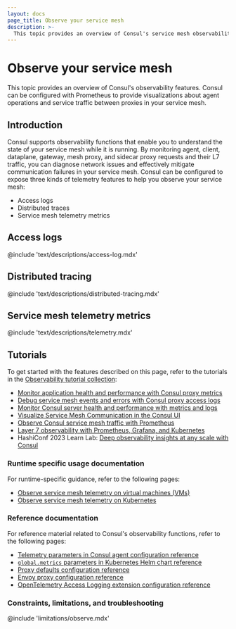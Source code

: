 ```yaml
---
layout: docs
page_title: Observe your service mesh
description: >-
  This topic provides an overview of Consul's service mesh observability features, including L7 telemetry visualizations, access logs, and distributed tracing.
---
```


# Observe your service mesh

This topic provides an overview of Consul's observability features. Consul can be configured with Prometheus to provide visualizations about agent operations and service traffic between proxies in your service mesh.

## Introduction

Consul supports observability functions that enable you to understand the state of your service mesh while it is running. By monitoring agent, client, dataplane, gateway, mesh proxy, and sidecar proxy requests and their L7 traffic, you can diagnose network issues and effectively mitigate communication failures in your service mesh. Consul can be configured to expose three kinds of telemetry features to help you observe your service mesh:

- Access logs
- Distributed traces
- Service mesh telemetry metrics

## Access logs

@include 'text/descriptions/access-log.mdx'

## Distributed tracing

@include 'text/descriptions/distributed-tracing.mdx'

## Service mesh telemetry metrics

@include 'text/descriptions/telemetry.mdx'

## Tutorials

To get started with the features described on this page, refer to the tutorials in the [Observability tutorial collection](/consul/tutorials/service-mesh-observability):

- [Monitor application health and performance with Consul proxy metrics](/consul/tutorials/service-mesh-observability/proxy-metrics)
- [Debug service mesh events and errors with Consul proxy access logs](/consul/tutorials/service-mesh-observability/proxy-access-logs)
- [Monitor Consul server health and performance with metrics and logs](/consul/tutorials/service-mesh-observability/server-metrics-and-logs#enable-consul-server-metrics-and-logging)
- [Visualize Service Mesh Communication in the Consul UI](/consul/tutorials/service-mesh-observability/service-mesh-visualization)
- [Observe Consul service mesh traffic with Prometheus](/consul/tutorials/service-mesh-observability/service-mesh-observability)
- [Layer 7 observability with Prometheus, Grafana, and Kubernetes](/consul/tutorials/service-mesh-observability/kubernetes-layer7-observability)
- HashiConf 2023 Learn Lab: [Deep observability insights at any scale with Consul](/consul/tutorials/service-mesh-observability/hashiconf-2023)

### Runtime specific usage documentation

For runtime-specific guidance, refer to the following pages:

- [Observe service mesh telemetry on virtual machines (VMs)](/consul/docs/observe/telemetry/vm)
- [Observe service mesh telemetry on Kubernetes](/consul/docs/observe/telemetry/k8s)

### Reference documentation

For reference material related to Consul's observability functions, refer to the following pages:

- [Telemetry parameters in Consul agent configuration reference](/consul/docs/reference/agent#telemetry-parameters)
- [`global.metrics` parameters in Kubernetes Helm chart reference](/consul/docs/reference/k8s/helm#v-global-metrics)
- [Proxy defaults configuration reference](/consul/docs/reference/config-entry/proxy-defaults)
- [Envoy proxy configuration reference](/consul/docs/reference/proxy/envoy)
- [OpenTelemetry Access Logging extension configuration reference](/consul/docs/reference/proxy/extensions/otel)

### Constraints, limitations, and troubleshooting

@include 'limitations/observe.mdx'